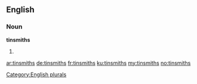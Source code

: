 ==English==

===Noun===
'''tinsmiths'''

# {{plural of|[[tinsmith]]}}

[[Category:English plurals]]

[[ar:tinsmiths]]
[[de:tinsmiths]]
[[fr:tinsmiths]]
[[ku:tinsmiths]]
[[my:tinsmiths]]
[[no:tinsmiths]]